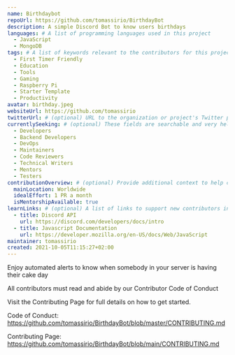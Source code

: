 ```yaml
---
name: Birthdaybot
repoUrl: https://github.com/tomassirio/BirthdayBot
description: A simple Discord Bot to know users birthdays
languages: # A list of programming languages used in this project
  - JavaScript
  - MongoDB
tags: # A list of keywords relevant to the contributors for this project
  - First Timer Friendly
  - Education
  - Tools
  - Gaming
  - Raspberry Pi
  - Starter Template
  - Productivity
avatar: birthday.jpeg
websiteUrl: https://github.com/tomassirio
twitterUrl: # (optional) URL to the organization or project's Twitter page
currentlySeeking: # (optional) These fields are searchable and very helpful for contributors to match well with your project
  - Developers
  - Backend Developers
  - DevOps
  - Maintainers
  - Code Reviewers
  - Technical Writers
  - Mentors
  - Testers
contributionOverview: # (optional) Provide additional context to help contributors match well with your project
  mainLocation: Worldwide
  idealEffort: 1 PR a month
  isMentorshipAvailable: true
learnLinks: # (optional) A list of links to support new contributors in learning about your project and tech stack and culture / community
  - title: Discord API
    url: https://discord.com/developers/docs/intro
  - title: Javascript Documentation
    url: https://developer.mozilla.org/en-US/docs/Web/JavaScript
maintainer: tomassirio
created: 2021-10-05T11:15:27+02:00
---
```


<!-- Divide your content into sections using our handy shortcodes. Each section is optional -->

<Overview>

Enjoy automated alerts to know when somebody in your server is having their cake day

</Overview>

<Contributing>

All contributors must read and abide by our Contributor Code of Conduct

Visit the Contributing Page for full details on how to get started.

Code of Conduct: https://github.com/tomassirio/BirthdayBot/blob/master/CONTRIBUTING.md

Contributing Page: https://github.com/tomassirio/BirthdayBot/blob/main/CONTRIBUTING.md

</Contributing>
